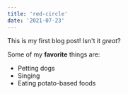 ```yaml
---
title: 'red-circle'
date: '2021-07-23'
---
```


This is my first blog post! Isn't it _great_?

Some of my **favorite** things are:

- Petting dogs
- Singing
- Eating potato-based foods
